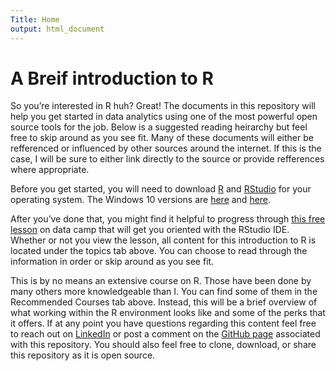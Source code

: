 ```yaml
---
Title: Home
output: html_document
---
```


# A Breif introduction to R


So you're interested in R huh? Great! The documents in this repository will help you get started in data analytics using one of the most powerful open source tools for the job. Below is a suggested reading heirarchy but feel free to skip around as you see fit.  Many of these documents will either be refferenced or influenced by other sources around the internet. If this is the case, I will be sure to either link directly to the source or provide refferences where appropriate.

Before you get started, you will need to download [R](https://www.r-project.org/) and [RStudio](https://www.rstudio.com/products/rstudio/download/) for your operating system. The Windows 10 versions are [here](https://cran.mtu.edu/bin/windows/base/R-3.5.1-win.exe) and [here](https://download1.rstudio.org/RStudio-1.1.456.exe).

After you've done that, you might find it helpful to progress through [this free lesson](https://www.datacamp.com/courses/working-with-the-rstudio-ide-part-1/chapters/orientation/continue) on data camp that will get you oriented with the RStudio IDE. Whether or not you view the lesson, all content for this introduction to R is located under the topics tab above. You can choose to read through the information in order or skip around as you see fit. 

This is by no means an extensive course on R. Those have been done by many others more knowledgeable than I. You can find some of them in the Recommended Courses tab above. Instead, this will be a brief overview of what working within the R environment looks like and some of the perks that it offers. If at any point you have questions regarding this content feel free to reach out on [LinkedIn](https://www.linkedin.com/in/michaelabarrows) or post a comment on the [GitHub page](https://github.com/MBarrows20/RIntroduction) associated with this repository. You should also feel free to clone, download, or share this repository as it is open source.
